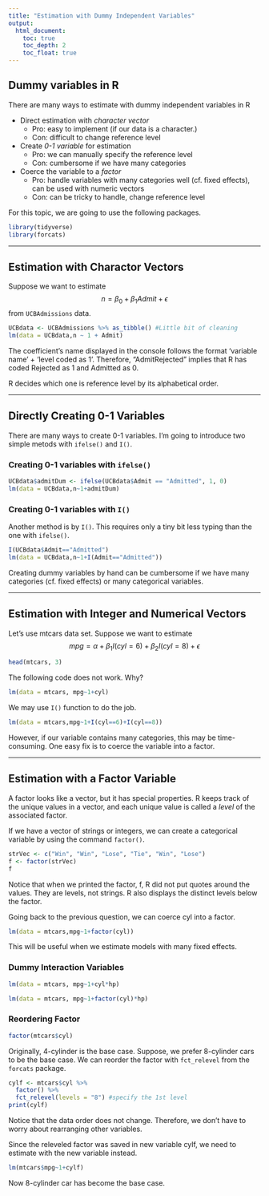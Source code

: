 ```yaml
---
title: "Estimation with Dummy Independent Variables"
output:
  html_document:
    toc: true
    toc_depth: 2
    toc_float: true
---
```


## Dummy variables in R
There are many ways to estimate with dummy independent variables in R

- Direct estimation with *character vector*
  - Pro: easy to implement (if our data is a character.)
  - Con: difficult to change reference level
  
- Create *0-1 variable* for estimation
  - Pro: we can manually specify the reference level 
  - Con: cumbersome if we have many categories

- Coerce the variable to a *factor*
  - Pro: handle variables with many categories well (cf. fixed effects), can be used with numeric vectors
  - Con: can be tricky to handle, change reference level
  
For this topic, we are going to use the following packages.
```r
library(tidyverse)
library(forcats)
```

***
## Estimation with Charactor Vectors

Suppose we want to estimate 
$$n = \beta_0 + \beta_1 Admit + \epsilon$$
from ```UCBAdmissions``` data.

```r
UCBdata <- UCBAdmissions %>% as_tibble() #Little bit of cleaning
lm(data = UCBdata,n ~ 1 + Admit)
```

The coefficient's name displayed in the console follows the format 'variable name' + 'level coded as 1'. Therefore, "AdmitRejected" implies that R has coded Rejected as 1 and Admitted as 0. 

R decides which one is reference level by its alphabetical order.

***
## Directly Creating 0-1 Variables

There are many ways to create 0-1 variables. I'm going to introduce two simple metods with ```ifelse()``` and ```I()```.

### Creating 0-1 variables with ```ifelse()```

```r
UCBdata$admitDum <- ifelse(UCBdata$Admit == "Admitted", 1, 0)
lm(data = UCBdata,n~1+admitDum)
```

### Creating 0-1 variables with ```I()```

Another method is by ```I()```. This requires only a tiny bit less typing than the one with ```ifelse()```.

```r
I(UCBdata$Admit=="Admitted")
lm(data = UCBdata,n~1+I(Admit=="Admitted"))
```

Creating dummy variables by hand can be cumbersome if we have many categories (cf. fixed effects) or many categorical variables. 

***
## Estimation with Integer and Numerical Vectors

Let's use mtcars data set. Suppose we want to estimate 
$$mpg = \alpha + \beta_1I(cyl=6) +\beta_2I(cyl=8) + \epsilon$$
```r
head(mtcars, 3)
```

The following code does not work. Why?
```r
lm(data = mtcars, mpg~1+cyl)
```

We may use ```I()``` function to do the job.

```r
lm(data = mtcars,mpg~1+I(cyl==6)+I(cyl==8))
```

However, if our variable contains many categories, this may be time-consuming. One easy fix is to coerce the variable into a factor.

***
## Estimation with a Factor Variable

A factor looks like a vector, but it has special properties. R keeps track of the unique values in a vector, and each unique value is called a *level* of the associated factor.

If we have a vector of strings or integers, we can create a categorical variable by using the command ```factor()```.

```r
strVec <- c("Win", "Win", "Lose", "Tie", "Win", "Lose")
f <- factor(strVec)
f
```

Notice that when we printed the factor, f, R did not put quotes around the values. They are levels, not strings. R also displays the distinct levels below the factor.

Going back to the previous question, we can coerce cyl into a factor.

```r
lm(data = mtcars,mpg~1+factor(cyl))
```

This will be useful when we estimate models with many fixed effects.

### Dummy Interaction Variables

```r
lm(data = mtcars, mpg~1+cyl*hp)
```
```r
lm(data = mtcars, mpg~1+factor(cyl)*hp)
```

### Reordering Factor

```r
factor(mtcars$cyl)
```

Originally, 4-cylinder is the base case. Suppose, we prefer 8-cylinder cars to be the base case. We can reorder the factor with ```fct_relevel``` from the ```forcats``` package.

```r
cylf <- mtcars$cyl %>%
  factor() %>%
  fct_relevel(levels = "8") #specify the 1st level
print(cylf)
```

Notice that the data order does not change. Therefore, we don't have to worry about rearranging other variables.

Since the releveled factor was saved in new variable cylf, we need to estimate with the new variable instead.

```r
lm(mtcars$mpg~1+cylf)
```

Now 8-cylinder car has become the base case.

